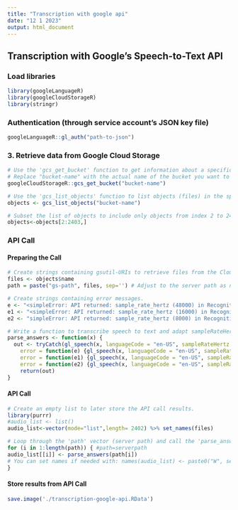 ```yaml
---
title: "Transcription with google api"
date: "12 1 2023"
output: html_document
---
```


## Transcription with Google's Speech-to-Text API


### Load libraries

```r
library(googleLanguageR)
library(googleCloudStorageR)
library(stringr)
```

### Authentication (through service account's JSON key file)

```r
googleLanguageR::gl_auth("path-to-json")
```

### 3. Retrieve data from Google Cloud Storage

```r
# Use the 'gcs_get_bucket' function to get information about a specific bucket.
# Replace "bucket-name" with the actual name of the bucket you want to retrieve information for.
googleCloudStorageR::gcs_get_bucket("bucket-name")

# Use the 'gcs_list_objects' function to list objects (files) in the specified bucket.
objects <- gcs_list_objects("bucket-name")

# Subset the list of objects to include only objects from index 2 to 2402 (1-based indexing).
objects<-objects[2:2403,]
```

### API Call

#### Preparing the Call

```r
# Create strings containing gsutil-URIs to retrieve files from the Cloud (trustme-audio + ID).
files <- objects$name
path = paste("gs-path", files, sep='') # Adjust to the server path as needed

# Create strings containing error messages.
e <- "<simpleError: API returned: sample_rate_hertz (48000) in RecognitionConfig must either be omitted or match the value in the WAV header (16000).>"
e1 <- "<simpleError: API returned: sample_rate_hertz (16000) in RecognitionConfig must either be omitted or match the value in the WAV header (8000).>"
e2 <- "simpleError: API returned: sample_rate_hertz (8000) in RecognitionConfig must either be omitted or match the value in the WAV header (44100).>"

# Write a function to transcribe speech to text and adapt sampleRateHertz accordingly.
parse_answers <- function(x) {
  out <- tryCatch(gl_speech(x, languageCode = "en-US", sampleRateHertz = 48000L),
    error = function(e) {gl_speech(x, languageCode = "en-US", sampleRateHertz = 16000L)},
    error = function(e1) {gl_speech(x, languageCode = "en-US", sampleRateHertz = 8000L)},
    error = function(e2) {gl_speech(x, languageCode = "en-US", sampleRateHertz = 44100L)})
    return(out)
}
```

#### API Call

```r
# Create an empty list to later store the API call results.
library(purrr)
#audio_list <- list() 
audio_list<-vector(mode="list",length= 2402) %>% set_names(files)
```

```r
# Loop through the 'path' vector (server path) and call the 'parse_answers' function.
for (i in 1:length(path)) { #path=serverpath
audio_list[[i]] <- parse_answers(path[i])
# You can set names if needed with: names(audio_list) <- paste0("W", seq_along(W))
}
```

#### Store results from API Call

```r
save.image('./transcription-google-api.RData')
```

